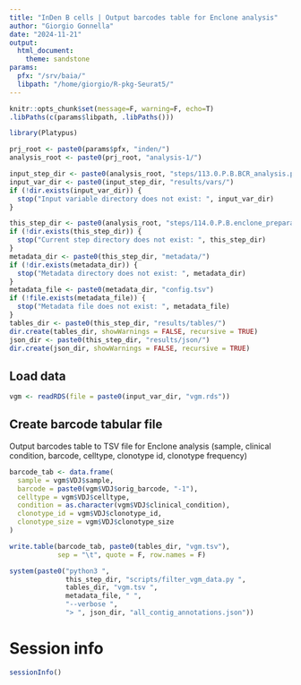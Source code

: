 ```yaml
---
title: "InDen B cells | Output barcodes table for Enclone analysis"
author: "Giorgio Gonnella"
date: "2024-11-21"
output:
  html_document:
    theme: sandstone
params:
  pfx: "/srv/baia/"
  libpath: "/home/giorgio/R-pkg-Seurat5/"
---
```


```r
knitr::opts_chunk$set(message=F, warning=F, echo=T)
.libPaths(c(params$libpath, .libPaths()))

library(Platypus)

prj_root <- paste0(params$pfx, "inden/")
analysis_root <- paste0(prj_root, "analysis-1/")

input_step_dir <- paste0(analysis_root, "steps/113.0.P.B.BCR_analysis.platypus/")
input_var_dir <- paste0(input_step_dir, "results/vars/")
if (!dir.exists(input_var_dir)) {
  stop("Input variable directory does not exist: ", input_var_dir)
}

this_step_dir <- paste0(analysis_root, "steps/114.0.P.B.enclone_preparation/")
if (!dir.exists(this_step_dir)) {
  stop("Current step directory does not exist: ", this_step_dir)
}
metadata_dir <- paste0(this_step_dir, "metadata/")
if (!dir.exists(metadata_dir)) {
  stop("Metadata directory does not exist: ", metadata_dir)
}
metadata_file <- paste0(metadata_dir, "config.tsv")
if (!file.exists(metadata_file)) {
  stop("Metadata file does not exist: ", metadata_file)
}
tables_dir <- paste0(this_step_dir, "results/tables/")
dir.create(tables_dir, showWarnings = FALSE, recursive = TRUE)
json_dir <- paste0(this_step_dir, "results/json/")
dir.create(json_dir, showWarnings = FALSE, recursive = TRUE)
```

## Load data

```r
vgm <- readRDS(file = paste0(input_var_dir, "vgm.rds"))
```

## Create barcode tabular file

Output barcodes table to TSV file for Enclone analysis
(sample, clinical condition, barcode, celltype, clonotype id,
clonotype frequency)

```r
barcode_tab <- data.frame(
  sample = vgm$VDJ$sample,
  barcode = paste0(vgm$VDJ$orig_barcode, "-1"),
  celltype = vgm$VDJ$celltype,
  condition = as.character(vgm$VDJ$clinical_condition),
  clonotype_id = vgm$VDJ$clonotype_id,
  clonotype_size = vgm$VDJ$clonotype_size
)

write.table(barcode_tab, paste0(tables_dir, "vgm.tsv"),
            sep = "\t", quote = F, row.names = F)
```

```r
system(paste0("python3 ",
              this_step_dir, "scripts/filter_vgm_data.py ",
              tables_dir, "vgm.tsv ",
              metadata_file, " ",
              "--verbose ",
              "> ", json_dir, "all_contig_annotations.json"))
```

# Session info

```r
sessionInfo()
```
